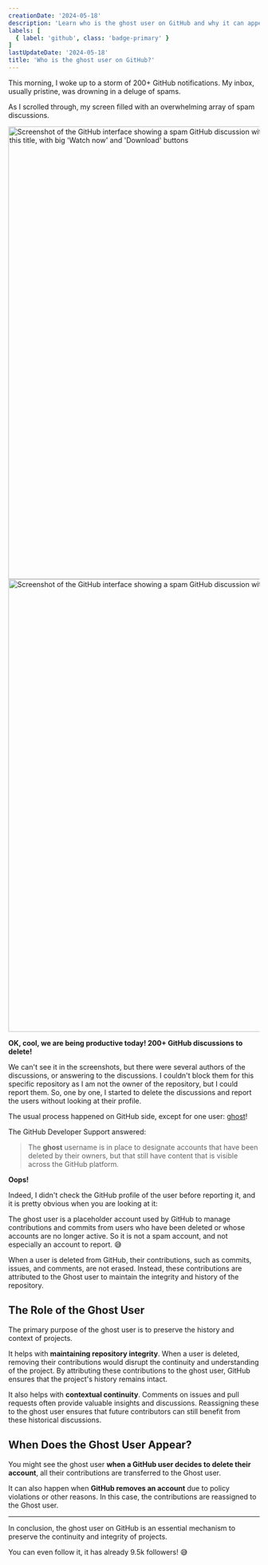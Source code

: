 ```yaml
---
creationDate: '2024-05-18'
description: 'Learn who is the ghost user on GitHub and why it can appear in some issues, discussions, or pull requests.'
labels: [
  { label: 'github', class: 'badge-primary' }
]
lastUpdateDate: '2024-05-18'
title: 'Who is the ghost user on GitHub?'
---
```



<p class="lead">This morning, I woke up to a storm of 200+ GitHub notifications. My inbox, usually pristine, was drowning in a deluge of spams.</p>

As I scrolled through, my screen filled with an overwhelming array of spam discussions.

<Image src="/images/github-ghost-user-1.png" alt="Screenshot of the GitHub interface showing a spam GitHub discussion with 'WATCH Kingdom of the Planet of the Apes FuLLMovie (.Free.)...' title, and a content matching this title, with big 'Watch now' and 'Download' buttons" width="1147" height="908" loading="eager" />

<Image src="/images/github-ghost-user-2.png" alt="Screenshot of the GitHub interface showing a spam GitHub discussion with 'FREE-ROBUX-GENERATOR-2024-FREE-ROBUX-NEW-CODES-DAILY BONUS-[Jo)ztyr]' title, and a content matching this title, with links to get it" width="1694" height="908" loading="eager" />

**OK, cool, we are being productive today! 200+ GitHub discussions to delete!**

We can't see it in the screenshots, but there were several authors of the discussions, or answering to the discussions. I couldn't block them for this specific repository as I am not the owner of the repository, but I could report them. So, one by one, I started to delete the discussions and report the users without looking at their profile.

The usual process happened on GitHub side, except for one user: [ghost](https://github.com/ghost)!

The GitHub Developer Support answered:

> The **ghost** username is in place to designate accounts that have been deleted by their owners, but that still have content that is visible across the GitHub platform. 

**Oops!**

Indeed, I didn't check the GitHub profile of the user before reporting it, and it is pretty obvious when you are looking at it:

<UserThumbnail user="ghost" img="10137" description="Hi, I'm @ghost! I take the place of user accounts that have been deleted. :ghost:" />

The ghost user is a placeholder account used by GitHub to manage contributions and commits from users who have been deleted or whose accounts are no longer active. So it is not a spam account, and not especially an account to report. 😅

When a user is deleted from GitHub, their contributions, such as commits, issues, and comments, are not erased. Instead, these contributions are attributed to the Ghost user to maintain the integrity and history of the repository.

## The Role of the Ghost User

The primary purpose of the ghost user is to preserve the history and context of projects.

It helps with **maintaining repository integrity**. When a user is deleted, removing their contributions would disrupt the continuity and understanding of the project. By attributing these contributions to the ghost user, GitHub ensures that the project's history remains intact.

It also helps with **contextual continuity**. Comments on issues and pull requests often provide valuable insights and discussions. Reassigning these to the ghost user ensures that future contributors can still benefit from these historical discussions.

## When Does the Ghost User Appear?

You might see the ghost user **when a GitHub user decides to delete their account**, all their contributions are transferred to the Ghost user.

It can also happen when **GitHub removes an account** due to policy violations or other reasons. In this case, the contributions are reassigned to the Ghost user.

---

<p class="lead">In conclusion, the ghost user on GitHub is an essential mechanism to preserve the continuity and integrity of projects.</p>

<p class="lead">You can even follow it, it has already 9.5k followers! 😅</p>
